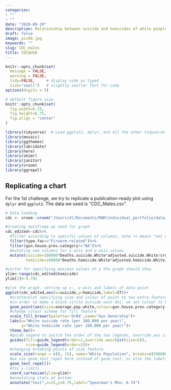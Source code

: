 ```yaml
---
categories:
- ""
- ""
date: "2020-09-19"
description: Relationship between suicide and homicides of white people
draft: false
image: pic08.jpg
keywords: ""
slug: CDC_males
title: CDC@USA
---
```



```r
knitr::opts_chunk$set(
  message = FALSE, 
  warning = FALSE, 
  tidy=FALSE,     # display code as typed
  size="small")   # slightly smaller font for code
options(digits = 3)

# default figure size
knitr::opts_chunk$set(
  fig.width=6.75, 
  fig.height=6.75,
  fig.align = "center"
)
```


```r
library(tidyverse)  # Load ggplot2, dplyr, and all the other tidyverse packages
library(mosaic)
library(ggthemes)
library(lubridate)
library(here)
library(skimr)
library(janitor)
library(vroom)
library(ggrepel)
```



## Replicating a chart

For the 1st challenge, we try to replicate a publication-ready plot using `dplyr` and `ggplot2`. The data we used is "CDC_Males.csv".


```r
# Data loading
cdc <- vroom::vroom("/Users/dl/Documents/MAM/individual_portfolio/data/CDC_Males.csv")
```



```r
#Creating dataframe we need for graph
cdc_edited<-cdc%>%
  #filter according to specific values of columns, note != means "not equal to"
  filter(type.fac=="Firearm-related")%>%
  filter(gun.house.prev.category!="NA")%>%
  #mutating new columns for x-axis and y-axis values
  mutate(suicide=100000*Deaths.suicide.White*adjusted.suicide.White/crude.suicide.White/Population.White,
         homicide=100000*Deaths.homicide.White*adjusted.homicide.White/crude.homicide.White/Population.White)

#vector for specifying max/min values of y the graph should show
ylim<-range(cdc_edited$homicide)
ylim[2]<-4.791

#plot the graph, setting up x-, y-axis and labels of data point
ggplot(cdc_edited,aes(x=suicide,y=homicide,label=ST))+
  #scatterplot specifying size and colour of point to two extra features
  #in order to make a black circle outside each dot, we set colour to be the same as fill, then specify colour "black" outside of aesthetics
  geom_point(aes(size=average.pop.white,colour=gun.house.prev.category,fill=gun.house.prev.category),shape=21,colour='black',stroke=0.6)+
  #change colour scheme for fill feature
  scale_fill_brewer(palette='OrRd',name="Gun Ownership")+
  labs(x="White suicide rate (per 100,000 per year)",
       y="White homicide rate (per 100,000 per year)")+
  theme_bw()+
  #guide_legend to switch the order of the two legends, override_aes is to override main commands
  guides(fill=guide_legend(order=1,override.aes=list(size=5)),
         size=guide_legend(order=2))+
  #changing breaking points of size feature
  scale_size(range = c(0, 15), name="White Population", breaks=c(500000,1500000,3000000,7000000),labels=c("500k","1.5m","3m","7m"))+
  #we use geom_text_repel here instead of geom_text, or else the labels will cover the point
  geom_text_repel()+
  #fix y-limits
  coord_cartesian(ylim=ylim)+
  #annotating stats at bottom
  annotate("text",x=25,y=0.75,label="Spearman's Rho: 0.74")
```